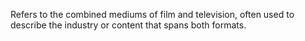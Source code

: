 Refers to the combined mediums of film and television, often used to describe the industry or
content that spans both formats.
